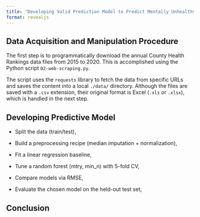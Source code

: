```yaml
---
title: "Developing Valid Prediction Model to Predict Mentally Unhealthy Days"
format: revealjs
---
```


## Data Acquisition and Manipulation Procedure

The first step is to programmatically download the annual County Health Rankings data files from 2015 to 2020. This is accomplished using the Python script `02-web-scraping.py`.

The script uses the `requests` library to fetch the data from specific URLs and saves the content into a local `./data/` directory. Although the files are saved with a `.csv` extension, their original format is Excel (`.xls` or `.xlsx`), which is handled in the next step.

## Developing Predictive Model


* Split the data (train/test),

* Build a preprocessing recipe (median imputation + normalization),

* Fit a linear regression baseline,

* Tune a random forest (mtry, min_n) with 5-fold CV,

* Compare models via RMSE,

* Evaluate the chosen model on the held-out test set,


## Conclusion

